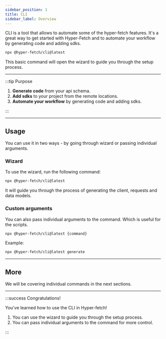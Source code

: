 ```yaml
---
sidebar_position: 1
title: CLI
sidebar_label: Overview
---
```


CLI is a tool that allows to automate some of the hyper-fetch features. It's a great way to get started with Hyper-Fetch
and to automate your workflow by generating code and adding sdks.

```bash
npx @hyper-fetch/cli@latest
```

This basic command will open the wizard to guide you through the setup process.

---

:::tip Purpose

1.  **Generate code** from your api schema.
2.  **Add sdks** to your project from the remote locations.
3.  **Automate your workflow** by generating code and adding sdks.

:::

---

## Usage

You can use it in two ways - by going through wizard or passing individual arguments.

### Wizard

To use the wizard, run the following command:

```bash
npx @hyper-fetch/cli@latest
```

It will guide you through the process of generating the client, requests and data models.

### Custom arguments

You can also pass individual arguments to the command. Which is useful for the scripts.

```bash
npx @hyper-fetch/cli@latest {command}
```

Example:

```bash
npx @hyper-fetch/cli@latest generate
```

---

## More

We will be covering individual commands in the next sections.

<LinkCard
  type="docs"
  title="Initialize a cli project"
  description="Learn how to initialize new cli project"
  to="/docs/cli/init"
/>

<LinkCard
  type="docs"
  title="Generate sdk"
  description="Learn how to generate sdk from your api"
  to="/docs/cli/generate"
/>

---

:::success Congratulations!

You've learned how to use the CLI in Hyper-fetch!

1.  You can use the wizard to guide you through the setup process.
2.  You can pass individual arguments to the command for more control.

:::
